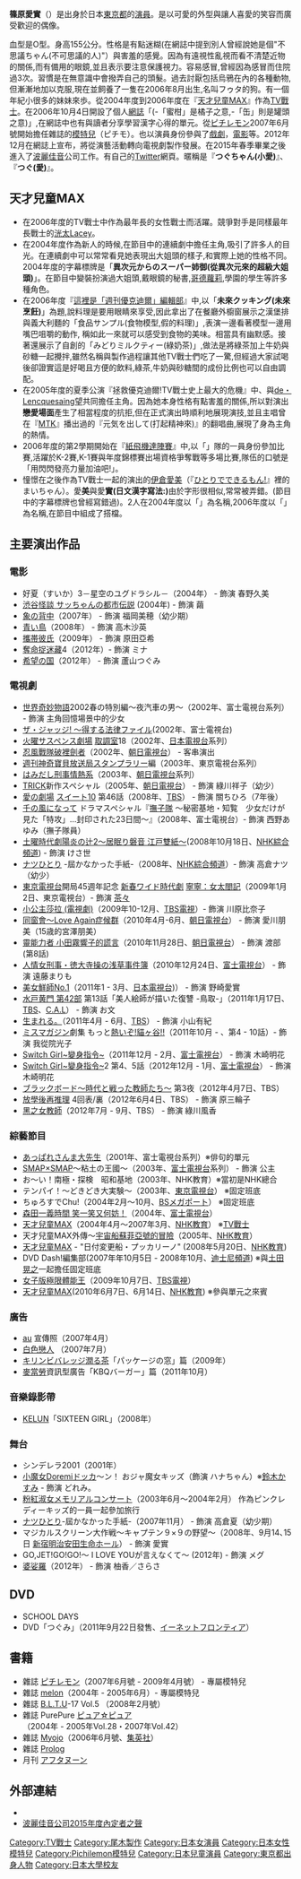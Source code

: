 {{japanese|japanese=篠原 愛実|kana=しのはら つぐみ|romaji=Shinohara Tsugumi}}
'''篠原愛實'''（{{bd|1993年|3月10日|||Shinohara, Tsugumi}}）是出身於日本[[東京都|東京都]]的[[演員|演員]]。是以可愛的外型與讓人喜愛的笑容而廣受歡迎的偶像。

血型是O型。身高155公分。性格是有點迷糊(在網誌中提到別人曾經說她是個"不思議ちゃん(不可思議的人)"）與害羞的感覺。因為有遠視性亂視而看不清楚近物的關係,而有備用的眼鏡,並且表示要注意保護視力。容易感冒,曾經因為感冒而住院過3次。習慣是在無意識中會撥弄自己的頭髮。過去討厭包括烏鴉在內的各種動物,但漸漸地加以克服,現在並飼養了一隻在2006年8月出生,名叫フゥタ的狗。有一個年紀小很多的妹妹來歩{{lang|ja|(くるみ)ちゃん}}。從2004年度到2006年度在『[[天才兒童MAX|天才兒童MAX]]』作為[[TV戰士|TV戰士]]。在2006年10月4日開設了個人[[網誌|網誌]]「{{lang|ja|篠原愛実のつぐみかんブログ}}({{lang|ja|みかん}}-「蜜柑」是橘子之意,{{lang|ja|かん}}-「缶」則是罐頭之意)」,在網誌中也有與讀者分享學習漢字心得的單元。從[[ピチレモン|ピチレモン]]2007年6月號開始擔任雜誌的[[模特兒|模特兒]]（ピチモ）。也以演員身份參與了[[戲劇|戲劇]]，[[電影|電影]]等。2012年12月在網誌上宣布，將從演藝活動轉向電視劇製作發展。在2015年春季畢業之後進入了[[波麗佳音|波麗佳音]]公司工作。有自己的[[Twitter|Twitter]]網頁。暱稱是『'''つぐちゃん(小愛)'''』、『'''つぐ(愛)'''』。

==天才兒童MAX==
*在2006年度的TV戰士中作為最年長的女性戰士而活躍。競爭對手是同樣最年長戰士的[[洸太Lacey|洸太Lacey]]。
*在2004年度作為新人的時候,在節目中的連續劇中擔任主角,吸引了許多人的目光。在連續劇中可以常常看見她表現出大姐頭的樣子,和實際上她的性格不同。2004年度的字幕標牌是「'''異次元からのスーパー姉御(從異次元來的超級大姐頭)'''」。在節目中變裝扮演過大姐頭,戴眼鏡的秘書,[[哥德蘿莉|哥德蘿莉]],學園的學生等許多種角色。
*在2006年度『[[天才兒童MAX的單元#這裡是「週刊優克迪爾」編輯部|這裡是「週刊優克迪爾」編輯部]]』中,以「'''未來クッキング(未來烹飪)'''」為題,說料理是要用眼睛來享受,因此拿出了在餐廳外櫥窗展示之漢堡排與義大利麵的「食品サンプル(食物模型,假的料理)」,表演一邊看著模型一邊用嘴巴咀嚼的動作, 稱如此一來就可以感受到食物的美味。相當具有幽默感。接著還展示了自創的「みどりミルクティー(綠奶茶)」,做法是將綠茶加上牛奶與砂糖一起攪拌,雖然名稱與製作過程讓其他TV戰士們吃了一驚,但經過大家試喝後卻證實這是好喝且方便的飲料,綠茶,牛奶與砂糖間的成份比例也可以自由調配。
*在2005年度的夏季公演『拯救優克迪爾!TV戰士史上最大的危機』中、與[[de・Lencquesaing望|de・Lencquesaing望]]共同擔任主角。因為她本身性格有點害羞的關係,所以對演出'''戀愛場面'''產生了相當程度的抗拒,但在正式演出時順利地展現演技,並且主唱曾在『[[MTK|MTK]]』播出過的『元気を出して(打起精神來)』的翻唱曲,展現了身為主角的熱情。
*2006年度的第2學期開始在『[[天才兒童MAX的單元#紙飛機達陣賽|紙飛機達陣賽]]』中,以「{{lang|ja|オオエド・キラメッキー}}」隊的一員身份參加比賽,活躍於K-2賽,K-1賽與年度錦標賽出場資格爭奪戰等多場比賽,隊伍的口號是「用閃閃發亮力量加油吧!」。
*憧憬在之後作為TV戰士一起的演出的[[伊倉愛美|伊倉愛美]]（『[[ひとりでできるもん!|ひとりでできるもん!]]』裡的まいちゃん）。愛'''美'''與愛'''實(日文漢字寫法:{{lang|ja|実}}) '''由於字形很相似,常常被弄錯。(節目中的字幕標牌也曾經寫錯過)。2人在2004年度以「{{lang|ja|もっきんず}}」為名稱,2006年度以「{{lang|ja|つぐまな（愛愛？）}}」為名稱,在節目中組成了搭檔。

== 主要演出作品 ==

=== 電影 ===
*好夏（すいか）3－星空のユグドラシル－（2004年） - 飾演 春野久美
*[[渋谷怪談_サッちゃんの都市伝説|渋谷怪談 サッちゃんの都市伝説]] (2004年) - 飾演 繭
*[[象の背中|象の背中]]（2007年） - 飾演 福岡美穂（幼少期）
*[[青い鳥_(2008年)|青い鳥]]（2008年） - 飾演 高木沙英
*[[攜帯彼氏|攜帯彼氏]]（2009年） - 飾演 原田亞希
*[[奪命捉迷藏|奪命捉迷藏]]4（2012年）- 飾演 ミナ
*[[希望の国|希望の国]]（2012年） - 飾演 蘆山つぐみ

=== 電視劇 ===
*[[世界奇妙物語|世界奇妙物語]]2002春の特別編～夜汽車の男～（2002年、富士電視台系列） - 飾演 主角回憶場景中的少女
*[[ザ・ジャッジ!_〜得する法律ファイル|ザ・ジャッジ! 〜得する法律ファイル]](2002年、富士電視台)
*[[火曜サスペンス劇場|火曜サスペンス劇場]] [[取調室_(テレビドラマ)|取調室]]18（2002年、[[日本電視台|日本電視台]]系列）
*[[忍風戰隊破裡劍者|忍風戰隊破裡劍者]]（2002年、[[朝日電視台|朝日電視台]]） - 客串演出
*[[週刊神奇寶貝放送局|週刊神奇寶貝放送局]]スタンプラリー編（2003年、東京電視台系列）
*[[はみだし刑事情熱系|はみだし刑事情熱系]]（2003年、[[朝日電視台|朝日電視台]]系列）
*[[TRICK|TRICK]]新作スペシャル（2005年、[[朝日電視台|朝日電視台]]） - 飾演 綠川祥子（幼少） 
*[[愛の劇場|愛の劇場]] [[スイート10|スイート10]] 第46話（2008年、[[東京放送|TBS]]） - 飾演 關ちひろ（7年後）
*[[千の風になって|千の風になって]] ドラマスペシャル『[[撫子隊|撫子隊]] 〜秘密基地・知覧　少女だけが見た「特攻」…封印された23日間〜』（2008年、富士電視台）- 飾演 西野あゆみ（撫子隊員）
*[[土曜時代劇_(NHK)|土曜時代劇]][[陽炎の辻〜居眠り磐音_江戸雙紙〜|陽炎の辻2〜居眠り磐音 江戸雙紙〜]](2008年10月18日、[[NHK綜合頻道|NHK綜合頻道]]) - 飾演  けさ世
*[[春與夏|ナツひとり]] -屆かなかった手紙-（2008年、[[NHK綜合頻道|NHK綜合頻道]]）- 飾演 高倉ナツ（幼少） 
*[[東京電視台|東京電視台]]開局45週年記念 [[新春ワイド時代劇|新春ワイド時代劇]] [[寧寧：女太閤記|寧寧：女太閤記]]（2009年1月2日、東京電視台）- 飾演 [[淀殿|茶々]]
*[[小公主莎拉_(電視劇)|小公主莎拉 (電視劇)]]（2009年10-12月、[[TBS電視|TBS電視]]）- 飾演 川原比奈子
*[[同窗會～Love_Again症候群|同窗會～Love Again症候群]]（2010年4月-6月、[[朝日電視台|朝日電視台]]） - 飾演 愛川朋美（15歳的宮澤朋美） 
*[[靈能力者_小田霧響子的謊言|靈能力者 小田霧響子的謊言]]（2010年11月28日、[[朝日電視台|朝日電視台]]） - 飾演 渡部 (第8話) 
*[[人情女刑事・徳大寺操の浅草事件簿|人情女刑事・徳大寺操の浅草事件簿]]（2010年12月24日、[[富士電視株式會社|富士電視台]]） - 飾演 遠藤まりも
*[[美女鮮師No.1|美女鮮師No.1]]（2011年1 - 3月、[[日本電視台|日本電視台]])） - 飾演 野崎愛實
*[[水戸黄門_(里見浩太朗)#第42部|水戸黄門 第42部]] 第13話「美人絵師が描いた復讐 -鳥取-」（2011年1月17日、[[東京放送|TBS]]、[[C.A.L|C.A.L]]） - 飾演 お文
*[[生まれる。|生まれる。]]（2011年4月 - 6月、[[東京放送|TBS]]） - 飾演 小山有紀
*[[ミスマガジン|ミスマガジン]]劇集 もっと[[熱いぞ!貓ヶ谷!!|熱いぞ!貓ヶ谷!!]]（2011年10月 - 、第4 - 10話）- 飾演 我從院光子
*[[Switch_Girl~變身指令~|Switch Girl~變身指令~]]（2011年12月 - 2月、[[富士電視台|富士電視台]]） - 飾演 木崎明花
*[[Switch_Girl~變身指令~|Switch Girl~變身指令~]]2 第4、5話（2012年12月 - 1月、[[富士電視台|富士電視台]]） - 飾演 木崎明花
*[[ブラックボード〜時代と戦った教師たち〜|ブラックボード〜時代と戦った教師たち〜]] 第3夜（2012年4月7日、TBS）
*[[放學後再推理|放學後再推理]] 4回表/裏（2012年6月4日、TBS） - 飾演 原三輪子
*[[黑之女教師|黑之女教師]]（2012年7月 - 9月、TBS） - 飾演 綠川風香

=== 綜藝節目 ===
*[[あっぱれさんま大先生|あっぱれさんま大先生]]（2001年、富士電視台系列）※俳句的單元
*[[SMAP×SMAP|SMAP×SMAP]]～粘土の王國～（2003年、[[富士電視台|富士電視台]]系列） - 飾演 公主
*お～い！南極・探検　昭和基地（2003年、NHK教育）※當初是NHK總合
*テンパイ！～どきどき大実験～（2003年、[[東京電視台|東京電視台]]） ※固定班底
*ちゅろすでChu!（2004年2月～10月、[[衛星電視|BS]][[メガポート放送|メガポート]]）  ※固定班底
*[[森田一義時間_笑一笑又何妨！|森田一義時間 笑一笑又何妨！]]（2004年、[[富士電視台|富士電視台]]）
*[[天才兒童MAX|天才兒童MAX]]（2004年4月～2007年3月、[[NHK教育|NHK教育]]） ※[[TV戰士|TV戰士]]
*天才兒童MAX外傳～[[宇宙船蘇菲亞號的冒險|宇宙船蘇菲亞號的冒險]]（2005年、[[NHK教育|NHK教育]]）
*[[天才兒童MAX|天才兒童MAX]] - "日付変更船・プッカリーノ" (2008年5月20日、[[NHK教育|NHK教育]])
*DVD Dash!編集部(2007年年10月5日 - 2008年10月、[[迪士尼頻道|迪士尼頻道]]) ※與[[土田晃之|土田晃之]]一起擔任固定班底
*[[女子版極限體能王|女子版極限體能王]]（2009年10月7日、[[TBS電視|TBS電視]]）
*[[天才兒童MAX|天才兒童MAX]](2010年6月7日、6月14日、[[NHK教育|NHK教育]]) ※參與單元之來賓

=== 廣告 ===
*[[Au_(電訊)|au]] 宣傳照（2007年4月）
*[[白色戀人|白色戀人]] （2007年7月）
*[[キリンビバレッジ|キリンビバレッジ]][[潤る茶|潤る茶]]「パッケージの窓」篇（2009年）
*[[麥當勞|麥當勞]]資訊型廣告「KBQバーガー」篇（2011年10月）

=== 音樂錄影帶 ===
*[[KELUN|KELUN]]「SIXTEEN GIRL」（2008年）

=== 舞台 ===
*シンデレラ2001（2001年）
*[[小魔女Doremi|小魔女Doremi]]ドッカ～ン！ おジャ魔女キッズ（飾演 ハナちゃん）※[[鈴木かすみ|鈴木かすみ]] - 飾演 どれみ。
*[[粉紅淑女|粉紅淑女]]メモリアルコンサート（2003年6月～2004年2月） 作為ピンクレディーキッズ的一員一起參加旅行
*[[春與夏|ナツひとり]]-屆かなかった手紙-（2007年11月） - 飾演 高倉夏（幼少期）
*マジカルスクリーン大作戦～キャプテン９×９の野望～（2008年、9月14､15日 [[新宿明治安田生命ホール|新宿明治安田生命ホール]]） - 飾演 愛實
*GO,JET!GO!GO!〜 I LOVE YOUが言えなくて〜 (2012年) - 飾演 メグ
*[[婆娑羅|婆娑羅]]（2012年） - 飾演 柚香／さらさ

== DVD ==
*SCHOOL DAYS
*DVD「つぐみ」（2011年9月22日發售、[[イーネットフロンティア|イーネットフロンティア]]）

== 書籍 ==
*雜誌 [[ピチレモン|ピチレモン]]（2007年6月號 - 2009年4月號） - 專屬模特兒
*雜誌 [[melon|melon]]（2004年 - 2005年6月）- 專屬模特兒
*雜誌 [[BEAUTIFUL_Lady_&_TELEVISION|B.L.T.]]U-17 Vol.5 （2008年2月號）
*雜誌 PurePure [[ピュアピュア|ピュア☆ピュア]] （2004年 - 2005年Vol.28・2007年Vol.42）
*雜誌 [[Myojo|Myojo]]（2006年6月號、[[集英社|集英社]]） 
*雜誌 [[Prolog_(同人誌)|Prolog]]
*月刊 [[アフタヌーン|アフタヌーン]]

==外部連結==
* {{Twitter|gumishinohara}}
*[http://www.ponycanyon.co.jp/comp/recruit/2016/naitei/index.html 波麗佳音公司2015年度內定者之聲] {{Wayback|url=http://www.ponycanyon.co.jp/comp/recruit/2016/naitei/index.html |date=20161009065735 }}

{{DEFAULTSORT:Shinohara, Tsugumi}}
[[Category:TV戰士|Category:TV戰士]]
[[Category:尾木製作|Category:尾木製作]]
[[Category:日本女演員|Category:日本女演員]]
[[Category:日本女性模特兒|Category:日本女性模特兒]]
[[Category:Pichilemon模特兒|Category:Pichilemon模特兒]]
[[Category:日本兒童演員|Category:日本兒童演員]]
[[Category:東京都出身人物|Category:東京都出身人物]]
[[Category:日本大學校友|Category:日本大學校友]]